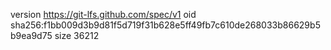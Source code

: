 version https://git-lfs.github.com/spec/v1
oid sha256:f1bb009d3b9d81f5d719f31b628e5ff49fb7c610de268033b86629b5b9ea9d75
size 36212
